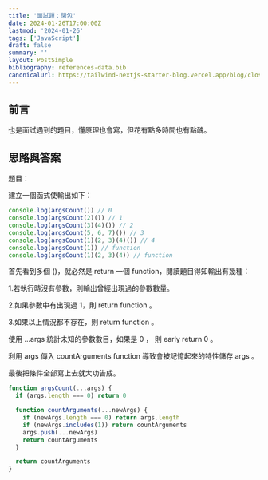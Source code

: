 ```yaml
---
title: '面試題：閉包'
date: 2024-01-26T17:00:00Z
lastmod: '2024-01-26'
tags: ['JavaScript']
draft: false
summary: ''
layout: PostSimple
bibliography: references-data.bib
canonicalUrl: https://tailwind-nextjs-starter-blog.vercel.app/blog/closure/
---
```


## 前言

也是面試遇到的題目，懂原理也會寫，但花有點多時間也有點醜。

## 思路與答案

題目：

建立一個函式使輸出如下：

```javascript
console.log(argsCount()) // 0
console.log(argsCount(2)()) // 1
console.log(argsCount(3)(4)()) // 2
console.log(argsCount(5, 6, 7)()) // 3
console.log(argsCount(1)(2, 3)(4)()) // 4
console.log(argsCount(1)) // function
console.log(argsCount(1)(2, 3)(4)) // function
```

首先看到多個 ()，就必然是 return 一個 function，閱讀題目得知輸出有幾種：

1.若執行時沒有參數，則輸出曾經出現過的參數數量。

2.如果參數中有出現過 1，則 return function 。

3.如果以上情況都不存在，則 return function 。

使用 ...args 統計未知的參數數目，如果是 0 ， 則 early return 0 。

利用 args 傳入 countArguments function 導致會被記憶起來的特性儲存 args 。

最後把條件全部寫上去就大功告成。

```javascript
function argsCount(...args) {
  if (args.length === 0) return 0

  function countArguments(...newArgs) {
    if (newArgs.length === 0) return args.length
    if (newArgs.includes(1)) return countArguments
    args.push(...newArgs)
    return countArguments
  }

  return countArguments
}
```
